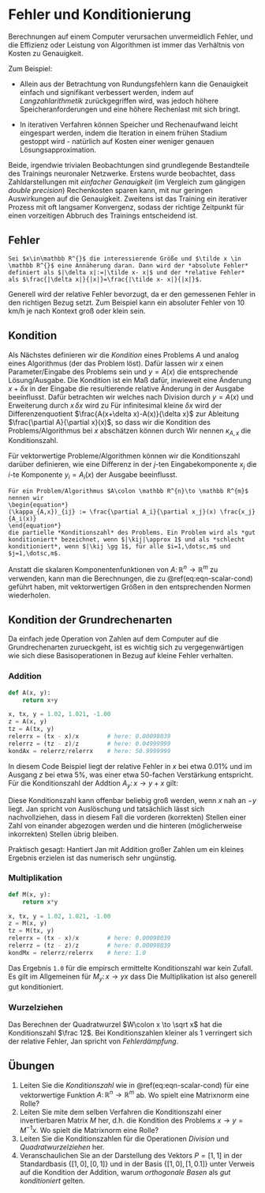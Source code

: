 # Fehler und Konditionierung

\def\kij{(\kappa_{A,x})_{ij}}
Berechnungen auf einem Computer verursachen unvermeidlich Fehler, und die Effizienz oder Leistung von Algorithmen ist immer das Verhältnis von Kosten zu Genauigkeit. 

Zum Beispiel:

 * Allein aus der Betrachtung von Rundungsfehlern kann die Genauigkeit einfach und signifikant verbessert werden, indem auf *Langzahlarithmetik* zurückgegriffen wird, was jedoch höhere Speicheranforderungen und eine höhere Rechenlast mit sich bringt.

 * In iterativen Verfahren können Speicher und Rechenaufwand leicht eingespart werden, indem die Iteration in einem frühen Stadium gestoppt wird - nat&uuml;rlich auf Kosten einer weniger genauen Lösungsapproximation.

::: {#rem-accu-iter .JHSAYS data-latex=''}
Beide, irgendwie trivialen Beobachtungen sind grundlegende Bestandteile des Trainings neuronaler Netzwerke. Erstens wurde beobachtet, dass Zahldarstellungen mit *einfacher Genauigkeit* (im Vergleich zum g&auml;ngigen *double precision*) Rechenkosten sparen kann, mit nur geringen Auswirkungen auf die Genauigkeit. Zweitens ist das Training ein iterativer Prozess mit oft langsamer Konvergenz, sodass der richtige Zeitpunkt für einen vorzeitigen Abbruch des Trainings entscheidend ist.
:::

## Fehler

```definition
Sei $x\in\mathbb R^{}$ die interessierende Größe und $\tilde x \in \mathbb R^{}$ eine Annäherung daran. Dann wird der *absolute Fehler* definiert als $|\delta x|:=|\tilde x- x|$ und der *relative Fehler* als $\frac{|\delta x|}{|x|}=\frac{|\tilde x- x|}{|x|}$.
```

::: {#rem-rel-abs-err .JHSAYS data-latex=''}
Generell wird der relative Fehler bevorzugt, da er den gemessenen Fehler in den richtigen Bezug setzt. Zum Beispiel kann ein absoluter Fehler von $10$ km/h je nach Kontext groß oder klein sein.
:::

## Kondition

Als Nächstes definieren wir die *Kondition* eines Problems $A$ und analog eines Algorithmus (der das Problem löst). Dafür lassen wir $x$ einen Parameter/Eingabe des Problems sein und $y=A(x)$ die entsprechende Lösung/Ausgabe. Die Kondition ist ein Maß dafür, inwieweit eine Änderung $x+\delta x$ in der Eingabe die resultierende relative Änderung in der Ausgabe beeinflusst. Dafür betrachten wir
\begin{equation*}
\delta y = \tilde y - y = A(\tilde x) - A(x) = A(x+\delta x) - A(x)
\end{equation*}
welches nach Division durch $y=A(x)$ und Erweiterung durch $x\,\delta x$ wird zu
\begin{equation*}
\frac{\delta y}{y} = \frac{A(x+\delta x)-A(x)}{\delta x}\frac{x}{A(x)}\frac{\delta x}{x}.
\end{equation*}
Für infinitesimal kleine $\delta x$ wird der Differenzenquotient $\frac{A(x+\delta x)-A(x)}{\delta x}$ zur Ableitung $\frac{\partial A}{\partial x}(x)$, so dass wir die Kondition des Problems/Algorithmus bei $x$ abschätzen können durch
\begin{equation}(\#eq:eqn-scalar-cond)
\frac{|\delta y|}{|y|} \leq |\frac{\partial A}{\partial x}(x)|\frac{|x|}{|A(x)|}\frac{|\delta x|}{|x|}=:\kappa_{A,x}\frac{|\delta x|}{|x|}.
\end{equation}
Wir nennen $\kappa_{A,x}$ die Konditionszahl.

Für vektorwertige Probleme/Algorithmen können wir die Konditionszahl darüber definieren, wie eine Differenz in der $j$-ten Eingabekomponente $x_j$ die $i$-te Komponente $y_i=A_i(x)$ der Ausgabe beeinflusst.

```definition
Für ein Problem/Algorithmus $A\colon \mathbb R^{n}\to \mathbb R^{m}$ nennen wir
\begin{equation*}
(\kappa_{A,x})_{ij} := \frac{\partial A_i}{\partial x_j}(x) \frac{x_j}{A_i(x)}
\end{equation*}
die partielle *Konditionszahl* des Problems. Ein Problem wird als *gut konditioniert* bezeichnet, wenn $|\kij|\approx 1$ und als *schlecht konditioniert*, wenn $|\kij \gg 1$, für alle $i=1,\dotsc,m$ und $j=1,\dotsc,m$.
```

::: {#rem-vector-valued-cond .JHSAYS data-latex=''}
Anstatt die skalaren Komponentenfunktionen von $A\colon \mathbb R^{n} \to \mathbb R^{m}$ zu verwenden, kann man die Berechnungen, die zu \@ref(eq:eqn-scalar-cond) geführt haben, mit vektorwertigen Größen in den entsprechenden Normen wiederholen.
:::

## Kondition der Grundrechenarten

Da einfach jede Operation von Zahlen auf dem Computer auf die Grundrechenarten zurueckgeht, ist es wichtig sich zu vergegenw&auml;rtigen wie sich diese Basisoperationen in Bezug auf kleine Fehler verhalten.

### Addition 

```py
def A(x, y):
    return x+y

x, tx, y = 1.02, 1.021, -1.00
z = A(x, y)
tz = A(tx, y)
relerrx = (tx - x)/x        # here: 0.00098039
relerrz = (tz - z)/z        # here: 0.04999999
kondAx = relerrz/relerrx    # here: 50.9999999
```


In diesem Code Beispiel liegt der relative Fehler in $x$ bei etwa $0.01$\% und im Ausgang $z$ bei etwa $5$\%, was einer etwa $50$-fachen Verst&auml;rkung entspricht. 
F&uuml;r die Konditionszahl der Addtion $A_y\colon x \to y+x$ gilt:
\begin{equation*}
\kappa_{A_y;x} = \frac{|x|}{|x+y|} = \frac{1}{|1+\frac{y}{x}|}.
\end{equation*}

Diese Konditionszahl kann offenbar beliebig gro&szlig; werden, wenn $x$ nah an $-y$ liegt. Jan spricht von Ausl&ouml;schung und tats&auml;chlich l&auml;sst sich nachvollziehen, dass in diesem Fall die vorderen (korrekten) Stellen einer Zahl von einander abgezogen werden und die hinteren (m&ouml;glicherweise inkorrekten) Stellen &uuml;brig bleiben.


::: {#rem-accu-iter .JHSAYS data-latex=''}
Praktisch gesagt: Hantiert Jan mit Addition gro&szlig;er Zahlen um ein kleines Ergebnis erzielen ist das numerisch sehr ung&uuml;nstig. 
:::

### Multiplikation 

```py
def M(x, y):
    return x*y

x, tx, y = 1.02, 1.021, -1.00
z = M(x, y)
tz = M(tx, y)
relerrx = (tx - x)/x        # here: 0.00098039
relerrz = (tz - z)/z        # here: 0.00098039
kondMx = relerrz/relerrx    # here: 1.0
```

Das Ergebnis `1.0` f&uuml;r die empirsch ermittelte Konditionszahl war kein Zufall. Es gilt im Allgemeinen f&uuml;r $M_y \colon x \to yx$ dass 
\begin{equation*}
\kappa_{M_y;x} = |y|\frac{|x|}{|xy|} = 1.
\end{equation*}
Die Multiplikation ist also generell gut konditioniert.

### Wurzelziehen

Das Berechnen der Quadratwurzel $W\colon x \to \sqrt x$ hat die Konditionszahl $\frac 12$. Bei Konditionszahlen kleiner als $1$ verringert sich der relative Fehler, Jan spricht von *Fehlerd&auml;mpfung*.

## Übungen

1. Leiten Sie die *Konditionszahl* wie in \@ref(eq:eqn-scalar-cond) für eine vektorwertige Funktion $A\colon \mathbb R^{n} \to \mathbb R^{m}$ ab. Wo spielt eine Matrixnorm eine Rolle?
1. Leiten Sie mite dem selben Verfahren die Konditionszahl einer invertierbaren Matrix $M$ her, d.h. die Kondition des Problems $x\to y = M^{-1}x$. Wo spielt die Matrixnorm eine Rolle?
1. Leiten Sie die Konditionszahlen f&uuml;r die Operationen *Division* und *Quadratwurzelziehen* her.
1. Veranschaulichen Sie an der Darstellung des Vektors $P=[1, 1]$ in der Standardbasis $\{[1, 0], \,[0, 1]\}$ und in der Basis $\{[1, 0], \,[1, 0.1]\}$ unter Verweis auf die Kondition der Addition, warum *orthogonale Basen* als *gut konditioniert* gelten.
